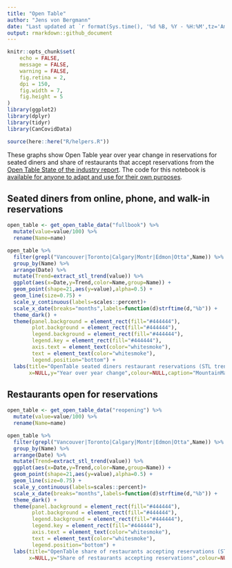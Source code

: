 ```yaml
---
title: "Open Table"
author: "Jens von Bergmann"
date: "Last updated at `r format(Sys.time(), '%d %B, %Y - %H:%M',tz='America/Vancouver')`"
output: rmarkdown::github_document
---
```


```r
knitr::opts_chunk$set(
	echo = FALSE,
	message = FALSE,
	warning = FALSE,
	fig.retina = 2,
	dpi = 150,
	fig.width = 7,
	fig.height = 5
)
library(ggplot2)
library(dplyr)
library(tidyr)
library(CanCovidData)

source(here::here("R/helpers.R"))
```

These graphs show Open Table year over year change in reservations for seated diners and share of restaurants that accept reservations from the [Open Table State of the industry report](https://www.opentable.com/state-of-industry). The code for this notebook is [available for anyone to adapt and use for their own purposes](https://github.com/mountainMath/BCCovidSnippets/blob/main/open_table.Rmd).


## Seated diners from online, phone, and walk-in reservations

```r
open_table <- get_open_table_data("fullbook") %>%
  mutate(value=value/100) %>%
  rename(Name=name)

open_table %>% 
  filter(grepl("Vancouver|Toronto|Calgary|Montr|Edmon|Otta",Name)) %>%
  group_by(Name) %>%
  arrange(Date) %>%
  mutate(Trend=extract_stl_trend(value)) %>%
  ggplot(aes(x=Date,y=Trend,color=Name,group=Name)) +
  geom_point(shape=21,aes(y=value),alpha=0.5) +  
  geom_line(size=0.75) +
  scale_y_continuous(labels=scales::percent)+
  scale_x_date(breaks="months",labels=function(d)strftime(d,"%b")) +
  theme_dark() +
  theme(panel.background = element_rect(fill="#444444"),
        plot.background = element_rect(fill="#444444"),
        legend.background = element_rect(fill="#444444"),
        legend.key = element_rect(fill="#444444"),
        axis.text = element_text(color="whitesmoke"),
        text = element_text(color="whitesmoke"),
        legend.position="bottom") +
  labs(title="OpenTable seated diners restaurant reservations (STL trend lines)",
       x=NULL,y="Year over year change",colour=NULL,caption="MountainMath, Data: OpenTable")
```


## Restaurants open for reservations


```r
open_table <- get_open_table_data("reopening") %>%
  mutate(value=value/100) %>%
  rename(Name=name)

open_table %>% 
  filter(grepl("Vancouver|Toronto|Calgary|Montr|Edmon|Otta",Name)) %>%
  group_by(Name) %>%
  arrange(Date) %>%
  mutate(Trend=extract_stl_trend(value)) %>%
  ggplot(aes(x=Date,y=Trend,color=Name,group=Name)) +
  geom_point(shape=21,aes(y=value),alpha=0.5) +  
  geom_line(size=0.75) +
  scale_y_continuous(labels=scales::percent)+
  scale_x_date(breaks="months",labels=function(d)strftime(d,"%b")) +
  theme_dark() +
  theme(panel.background = element_rect(fill="#444444"),
        plot.background = element_rect(fill="#444444"),
        legend.background = element_rect(fill="#444444"),
        legend.key = element_rect(fill="#444444"),
        axis.text = element_text(color="whitesmoke"),
        text = element_text(color="whitesmoke"),
        legend.position="bottom") +
  labs(title="OpenTable share of restaurants accepting reservations (STL trend lines)",
       x=NULL,y="Share of restaurants accepting reservations",colour=NULL,caption="MountainMath, Data: OpenTable")
```
